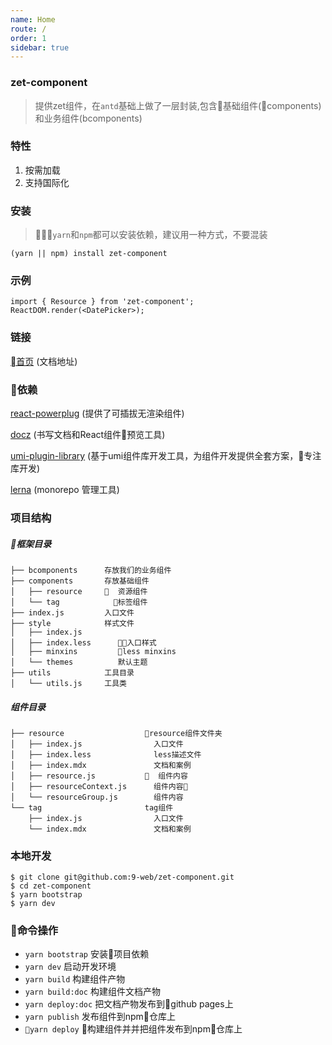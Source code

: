 ```yaml
---
name: Home
route: /
order: 1
sidebar: true
---
```



### zet-component
> 提供zet组件，在`antd`基础上做了一层封装,包含基础组件(components)和业务组件(bcomponents)


### 特性
1. 按需加载
2. 支持国际化


### 安装
> `yarn`和`npm`都可以安装依赖，建议用一种方式，不要混装
```
(yarn || npm) install zet-component
```

### 示例
```
import { Resource } from 'zet-component';
ReactDOM.render(<DatePicker>);
```


### 链接
[首页](https://9-web.github.io/zet-component/#/) (文档地址)

### 依赖

[react-powerplug](https://github.com/renatorib/react-powerplug) (提供了可插拔无渲染组件)

[docz](https://github.com/pedronauck/docz) (书写文档和React组件预览工具)

[umi-plugin-library](https://github.com/umijs/umi-plugin-library) (基于umi组件库开发工具，为组件开发提供全套方案，专注库开发)

[lerna](https://github.com/lerna/lerna) (monorepo 管理工具)


### 项目结构

##### 框架目录

  ```
  ├── bcomponents      存放我们的业务组件
  ├── components       存放基础组件
  │   ├── resource       资源组件
  │   └── tag            标签组件
  ├── index.js         入口文件
  ├── style            样式文件
  │   ├── index.js
  │   ├── index.less      入口样式
  │   ├── minxins         less minxins
  │   └── themes          默认主题
  ├── utils            工具目录
  │   └── utils.js     工具类
  ```

##### 组件目录

```
├── resource                  resource组件文件夹
│   ├── index.js                入口文件
│   ├── index.less              less描述文件
│   ├── index.mdx               文档和案例
│   ├── resource.js             组件内容
│   ├── resourceContext.js      组件内容
│   └── resourceGroup.js        组件内容
└── tag                       tag组件
    ├── index.js                入口文件
    └── index.mdx               文档和案例
```


### 本地开发
```
$ git clone git@github.com:9-web/zet-component.git
$ cd zet-component
$ yarn bootstrap
$ yarn dev
```

### 命令操作
* `yarn bootstrap` 安装项目依赖
* `yarn dev` 启动开发环境
* `yarn build` 构建组件产物
* `yarn build:doc` 构建组件文档产物
* `yarn deploy:doc` 把文档产物发布到github pages上
* `yarn publish` 发布组件到npm仓库上
* `yarn deploy` 构建组件并并把组件发布到npm仓库上
